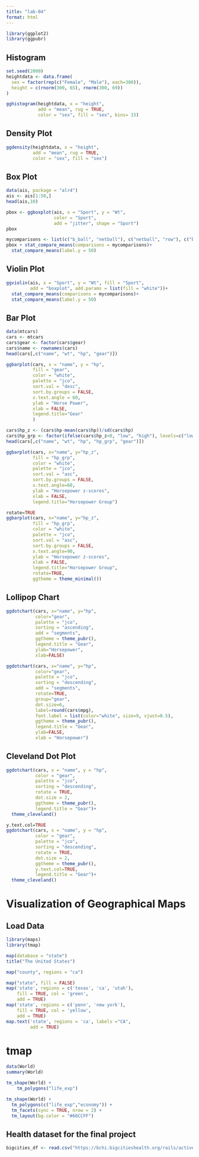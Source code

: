 ```yaml
---
title: "lab-04"
format: html
---
```


```r
library(ggplot2)
library(ggpubr)
```

## Histogram
```r
set.seed(2000)
heightdata <- data.frame(
  sex = factor(rep(c("Female", "Male"), each=300)),
  height = c(rnorm(300, 65), rnorm(300, 69))
)
```
```r
gghistogram(heightdata, x = "height",
            add = "mean", rug = TRUE,
            color = "sex", fill = "sex", bins= 15)
```

## Density Plot
```r
ggdensity(heightdata, x = "height",
          add = "mean", rug = TRUE,
          color = "sex", fill = "sex")
```

## Box Plot 
```r
data(ais, package = "alr4")
ais <- ais[1:50,]
head(ais,10)
```
```r
pbox <- ggboxplot(ais, x = "Sport", y = "Wt",
                  color = "Sport",
                  add = "jitter", shape = "Sport")
pbox
```
```r
mycomparisons <- list(c("b_ball", "netball"), c("netball", "row"), c("b_ball", "row"))
pbox + stat_compare_means(comparisons = mycomparisons)+
  stat_compare_means(label.y = 50)
```

## Violin Plot 
```r
ggviolin(ais, x = "Sport", y = "Wt", fill = "Sport",
         add = "boxplot", add.params = list(fill = "white"))+
  stat_compare_means(comparisons = mycomparisons)+
  stat_compare_means(label.y = 50)
```

## Bar Plot 
```r
data(mtcars)
cars <- mtcars
cars$gear <- factor(cars$gear)
cars$name <- rownames(cars)
head(cars[,c("name", "wt", "hp", "gear")])
```
```r
ggbarplot(cars, x = "name", y = "hp",
          fill = "gear",
          color = "white",
          palette = "jco",
          sort.val = "desc",
          sort.by.groups = FALSE,
          x.text.angle = 60,
          ylab = "Horse Power",
          xlab = FALSE,
          legend.title="Gear"
          )
```
```r
cars$hp_z <- (cars$hp-mean(cars$hp))/sd(cars$hp)
cars$hp_grp <- factor(ifelse(cars$hp_z<0, "low", "high"), levels=c("low", "high"))
head(cars[,c("name", "wt", "hp", "hp_grp", "gear")])
```
```r
ggbarplot(cars, x="name", y="hp_z",
          fill = "hp_grp",
          color = "white",
          palette = "jco",
          sort.val = "asc",
          sort.by.groups = FALSE,
          x.text.angle=60,
          ylab = "Horsepower z-scores",
          xlab = FALSE, 
          legend.title="Horsepower Group")
```
```r
rotate=TRUE
ggbarplot(cars, x="name", y="hp_z",
          fill = "hp_grp",
          color = "white",
          palette = "jco",
          sort.val = "asc",
          sort.by.groups = FALSE,
          x.text.angle=90,
          ylab = "Horsepower z-scores",
          xlab = FALSE, 
          legend.title="Horsepower Group",
          rotate=TRUE,
          ggtheme = theme_minimal())
```

## Lollipop Chart
```r
ggdotchart(cars, x="name", y="hp",
           color="gear",
           palette = "jco",
           sorting = "ascending",
           add = "segments",
           ggtheme = theme_pubr(),
           legend.title = "Gear",
           ylab="Horsepower",
           xlab=FALSE)
```
```r
ggdotchart(cars, x="name", y="hp",
           color="gear",
           palette = "jco",
           sorting = "descending",
           add = "segments",
           rotate=TRUE,
           group="gear",
           dot.size=6,
           label=round(cars$mpg),
           font.label = list(color="white", size=9, vjust=0.5),
           ggtheme = theme_pubr(),
           legend.title = "Gear",
           ylab=FALSE,
           xlab = "Horsepower")
```

## Cleveland Dot Plot
```r
ggdotchart(cars, x = "name", y = "hp",
           color = "gear", 
           palette = "jco",
           sorting = "descending",                 
           rotate = TRUE,                          
           dot.size = 2,
           ggtheme = theme_pubr(),
           legend.title = "Gear")+
  theme_cleveland()                                
```
```r
y.text.col=TRUE
ggdotchart(cars, x = "name", y = "hp",
           color = "gear", 
           palette = "jco",
           sorting = "descending",                 
           rotate = TRUE,                          
           dot.size = 2,                           
           ggtheme = theme_pubr(),
           y.text.col=TRUE,
           legend.title = "Gear")+
  theme_cleveland()      
```
# Visualization of Geographical Maps
## Load Data 
```r
library(maps)
library(tmap)
```
```r
map(database = "state")
title("The United States")

map("county", regions = "ca")

map("state", fill = FALSE)
map('state', regions = c('texas', 'ca', 'utah'),
    fill = TRUE, col = 'green',
    add = TRUE)
map('state', regions = c('penn', 'new york'),
    fill = TRUE, col = 'yellow',
    add = TRUE)
map.text('state', regions = 'ca', labels ="CA",
         add = TRUE)
```
# tmap
```r
data(World)
summary(World)
```
```r
tm_shape(World) +
    tm_polygons("life_exp")
```
```r
tm_shape(World) +
  tm_polygons(c("life_exp","economy")) +
  tm_facets(sync = TRUE, nrow = 2) +
  tm_layout(bg.color = "#66CCFF")
```

## Health dataset for the final project
```r
bigcities_df <- read.csv("https://bchi.bigcitieshealth.org/rails/active_storage/blobs/eyJfcmFpbHMiOnsibWVzc2FnZSI6IkJBaHBPUT09IiwiZXhwIjpudWxsLCJwdXIiOiJibG9iX2lkIn19--d420076690399fd28de697fa5a876e8b1d3188ac/BCHI-dataset_2019-03-04.csv?disposition=attachment")
```
